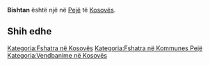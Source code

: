 {{Fshat në 
 | Emri                = Bishtan
 | EmriAlt                = 
 | NAME_SHORT_FORM=      
 | NAME_GENERIC=      
 | NAME_SORT_NAME_RO=      BISHTAN
 | FULL_NAME_RO = Bishtan
 | FULL_NAME_ND_RO=Bishtan
 | SORT_NAME_RG=BISHTAN
 | FULL_NAME_RG=Bishtan
 | FULL_NAME_ND_RG=Bishtan
 | SRP_NAME_SHORT_FORM=      
 | SRP_NAME_GENERIC=      
 | SRP_NAME_SORT_NAME_RO=      
 | SRP_FULL_NAME_RO = 
 | SRP_FULL_NAME_ND_RO=
 | SRP_SORT_NAME_RG=
 | SRP_FULL_NAME_RG=
 | SRP_FULL_NAME_ND_RG=
 | Emri (Rasa dhanore) = 
 | Figura              = 
 | Shteti              = Kosovo
 | Komuna              = Pejë
 | Kodi postar         = 
 | Sipërfaqja          = 

 | Popullsia           = 

 | Regj. i popullsisë  = 
 | Dend. e popullsisë  = 
 | Faqja zyrtare       = 
 <!--- Koordinatat ----> 
 | Gjerësia            = 42.614444
 | Gjatësia            = 20.420556
 | Lartësia            = 
}}
'''Bishtan''' është një [[]] në [[Pejë]] të [[Kosovës]].

<!-- == Gjeografia == -->
<!-- == Historia == -->
<!-- == Demografia == -->
== Shih edhe ==
{{Komuna Pejë}}
{{Kosovo-Administrata-Cung}}

[[Kategoria:Fshatra në Kosovës]]
[[Kategoria:Fshatra në Kommunes Pejë]]
[[Kategoria:Vendbanime në Kosovës]]